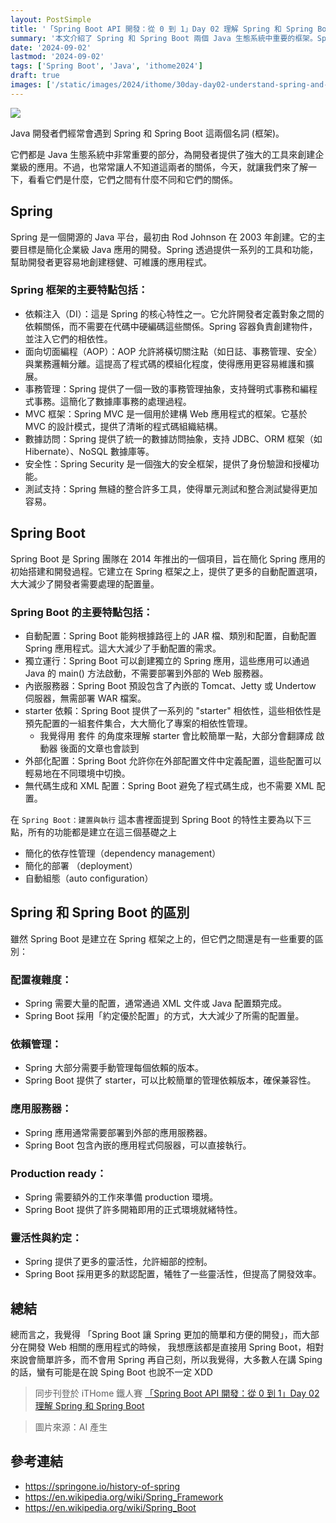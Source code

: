 ```yaml
---
layout: PostSimple
title: '「Spring Boot API 開發：從 0 到 1」Day 02 理解 Spring 和 Spring Boot'
summary: '本文介紹了 Spring 和 Spring Boot 兩個 Java 生態系統中重要的框架。Spring 是一個開源 Java 平台，提供依賴注入、AOP、事務管理等功能。Spring Boot 則建立在 Spring 之上，提供自動配置、獨立運行、內嵌服務器等特性，大大簡化了 Spring 應用的開發過程。文章比較了兩者在配置複雜度、依賴管理、應用服務器等方面的區別，總結 Spring Boot 讓 Spring 開發變得更加簡單和便捷。'
date: '2024-09-02'
lastmod: '2024-09-02'
tags: ['Spring Boot', 'Java', 'ithome2024']
draft: true
images: ['/static/images/2024/ithome/30day-day02-understand-spring-and-spring-boot/cover.webp']
---
```


![](/static/images/2024/ithome/30day-day02-understand-spring-and-spring-boot/cover.webp)

Java 開發者們經常會遇到 Spring 和 Spring Boot 這兩個名詞 (框架)。

它們都是 Java 生態系統中非常重要的部分，為開發者提供了強大的工具來創建企業級的應用。不過，也常常讓人不知道這兩者的關係，今天，就讓我們來了解一下，看看它們是什麼，它們之間有什麼不同和它們的關係。

## Spring

Spring 是一個開源的 Java 平台，最初由 Rod Johnson 在 2003 年創建。它的主要目標是簡化企業級 Java 應用的開發。Spring 透過提供一系列的工具和功能，幫助開發者更容易地創建穩健、可維護的應用程式。

### Spring 框架的主要特點包括：

- 依賴注入（DI）：這是 Spring 的核心特性之一。它允許開發者定義對象之間的依賴關係，而不需要在代碼中硬編碼這些關係。Spring 容器負責創建物件，並注入它們的相依性。
- 面向切面編程（AOP）：AOP 允許將橫切關注點（如日誌、事務管理、安全）與業務邏輯分離。這提高了程式碼的模組化程度，使得應用更容易維護和擴展。
- 事務管理：Spring 提供了一個一致的事務管理抽象，支持聲明式事務和編程式事務。這簡化了數據庫事務的處理過程。
- MVC 框架：Spring MVC 是一個用於建構 Web 應用程式的框架。它基於 MVC 的設計模式，提供了清晰的程式碼組織結構。
- 數據訪問：Spring 提供了統一的數據訪問抽象，支持 JDBC、ORM 框架（如 Hibernate）、NoSQL 數據庫等。
- 安全性：Spring Security 是一個強大的安全框架，提供了身份驗證和授權功能。
- 測試支持：Spring 無縫的整合許多工具，使得單元測試和整合測試變得更加容易。

## Spring Boot

Spring Boot 是 Spring 團隊在 2014 年推出的一個項目，旨在簡化 Spring 應用的初始搭建和開發過程。它建立在 Spring 框架之上，提供了更多的自動配置選項，大大減少了開發者需要處理的配置量。

### Spring Boot 的主要特點包括：

- 自動配置：Spring Boot 能夠根據路徑上的 JAR 檔、類別和配置，自動配置 Spring 應用程式。這大大減少了手動配置的需求。
- 獨立運行：Spring Boot 可以創建獨立的 Spring 應用，這些應用可以通過 Java 的 main() 方法啟動，不需要部署到外部的 Web 服務器。
- 內嵌服務器：Spring Boot 預設包含了內嵌的 Tomcat、Jetty 或 Undertow 伺服器，無需部署 WAR 檔案。
- starter 依賴：Spring Boot 提供了一系列的 "starter" 相依性，這些相依性是預先配置的一組套件集合，大大簡化了專案的相依性管理。
  - 我覺得用 套件 的角度來理解 starter 會比較簡單一點，大部分會翻譯成 啟動器 後面的文章也會談到
- 外部化配置：Spring Boot 允許你在外部配置文件中定義配置，這些配置可以輕易地在不同環境中切換。
- 無代碼生成和 XML 配置：Spring Boot 避免了程式碼生成，也不需要 XML 配置。

在 `Spring Boot：建置與執行` 這本書裡面提到 Spring Boot 的特性主要為以下三點，所有的功能都是建立在這三個基礎之上

- 簡化的依存性管理（dependency management）
- 簡化的部署 （deployment）
- 自動組態（auto configuration）

## Spring 和 Spring Boot 的區別

雖然 Spring Boot 是建立在 Spring 框架之上的，但它們之間還是有一些重要的區別：

### 配置複雜度：

- Spring 需要大量的配置，通常通過 XML 文件或 Java 配置類完成。
- Spring Boot 採用「約定優於配置」的方式，大大減少了所需的配置量。

### 依賴管理：

- Spring 大部分需要手動管理每個依賴的版本。
- Spring Boot 提供了 starter，可以比較簡單的管理依賴版本，確保兼容性。

### 應用服務器：

- Spring 應用通常需要部署到外部的應用服務器。
- Spring Boot 包含內嵌的應用程式伺服器，可以直接執行。

### Production ready：

- Spring 需要額外的工作來準備 production 環境。
- Spring Boot 提供了許多開箱即用的正式環境就緒特性。

### 靈活性與約定：

- Spring 提供了更多的靈活性，允許細部的控制。
- Spring Boot 採用更多的默認配置，犧牲了一些靈活性，但提高了開發效率。

## 總結

總而言之，我覺得 「Spring Boot 讓 Spring 更加的簡單和方便的開發」，而大部分在開發 Web 相關的應用程式的時候，
我想應該都是直接用 Spring Boot，相對來說會簡單許多，而不會用 Spring 再自己刻，所以我覺得，大多數人在講 Sping 的話，蠻有可能是在說 Sping Boot 也說不一定 XDD

> 同步刊登於 iTHome 鐵人賽 [「Spring Boot API 開發：從 0 到 1」Day 02 理解 Spring 和 Spring Boot]()

> 圖片來源：AI 產生

## 參考連結

- https://springone.io/history-of-spring
- https://en.wikipedia.org/wiki/Spring_Framework
- https://en.wikipedia.org/wiki/Spring_Boot
